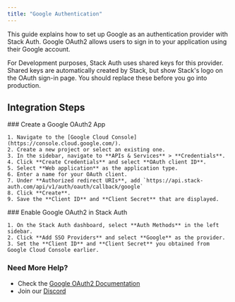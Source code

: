 ```yaml
---
title: "Google Authentication"
---
```


This guide explains how to set up Google as an authentication provider with Stack Auth. Google OAuth2 allows users to sign in to your application using their Google account.

<Info>
For Development purposes, Stack Auth uses shared keys for this provider. Shared keys are automatically created by Stack, but show Stack's logo on the OAuth sign-in page.
You should replace these before you go into production.
</Info>

## Integration Steps

<Steps>
  <Step>
    ### Create a Google OAuth2 App
    
    1. Navigate to the [Google Cloud Console](https://console.cloud.google.com/).
    2. Create a new project or select an existing one.
    3. In the sidebar, navigate to **APIs & Services** > **Credentials**.
    4. Click **Create Credentials** and select **OAuth client ID**.
    5. Select **Web application** as the application type.
    6. Enter a name for your OAuth client.
    7. Under **Authorized redirect URIs**, add `https://api.stack-auth.com/api/v1/auth/oauth/callback/google`
    8. Click **Create**.
    9. Save the **Client ID** and **Client Secret** that are displayed.
  </Step>
  
  <Step>
    ### Enable Google OAuth2 in Stack Auth
    
    1. On the Stack Auth dashboard, select **Auth Methods** in the left sidebar.
    2. Click **Add SSO Providers** and select **Google** as the provider.
    3. Set the **Client ID** and **Client Secret** you obtained from Google Cloud Console earlier.
  </Step>
</Steps>

### Need More Help?

- Check the [Google OAuth2 Documentation](https://developers.google.com/identity/protocols/oauth2)
- Join our [Discord](https://discord.stack-auth.com)
